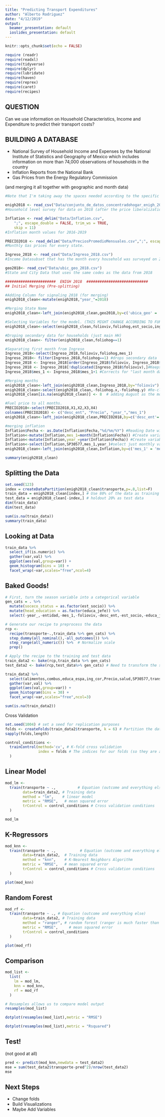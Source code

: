 ```yaml
---
title: "Predicting Transport Expenditures"
author: "Alberto Rodriguez"
date: "4/12/2019"
output:
  beamer_presentation: default
  ioslides_presentation: default
---
```


```r
knitr::opts_chunk$set(echo = FALSE)
```

```r
require (readr)
require(readxl)
require(tidyverse)
require(dplyr)
require(lubridate)
require(haven)
require(reprex)
require(caret)
require(recipes)
```
## QUESTION

Can we use information on Household Characteristics, Income and Expenditure to predict their transport costs?

## BUILDING A DATABASE

- National Survey of Household Income and Expenses by the National Institute of Statistics and Geography of Mexico which includes information on more than 74,000 observations of households in the country
- Inflation Reports from the National Bank
- Gas Prices from the Energy Regulatory Commission

(and merging it all together with geographic and month data)

```r
#Note that I'm taking away the spaces needed according to the specific values.

enigh2018 <- read_csv("Data/conjunto_de_datos_concentradohogar_enigh_2018_ns.csv")
#Household level survey for data on 2018 (after the price liberalization)

Inflation <- read_delim("Data/Inflation.csv", 
    ";", escape_double = FALSE, trim_ws = TRUE, 
    skip = 11)
#Inflation month values for 2016-2019

PRECIO2018 <- read_delim("Data/PreciosPromedioMensuales.csv",";", escape_double = FALSE, col_names = FALSE, trim_ws = TRUE, skip = 2)
#Monthly Gas prices for every state. 

Ingreso_2018 <- read_csv("Data/Ingreso_2018.csv")
#Income Datasubset that has the month every household was surveyed on 2016

geo2018<- read_csv("Data/ubic_geo_2018.csv")
#State and City Data that uses the same codes as the data from 2018

```

```r
#######################  ENIGH 2018  ############################
## Initial Merging (Pre-splitting)

#Adding Column for signaling 2018 (for merging)
enigh2018_clean<-mutate(enigh2018,"year_"=2018)

#Merging State Name
enigh2018_clean<-left_join(enigh2018_clean,geo2018,by=c('ubica_geo' = 'ubic_geo'))

#Selecting Variables for the model. (THIS MIGHT CHANGE ACCORDING TO FURTHER ANALYSIS)
enigh2018_clean<-select(enigh2018_clean,folioviv,foliohog,est_socio,ing_cor,transporte,combus,year_,entidad,desc_ent,alimentos,vivienda,educa_jefe,salud,educa_espa)

#Droping secondary data for households (just main HH)
enigh2018_clean<- filter(enigh2018_clean,foliohog==1)

#Separating first month from Ingreso
Ingreso_2018<-select(Ingreso_2018,folioviv,foliohog,mes_1) 
Ingreso_2018<- filter(Ingreso_2018,foliohog==1) #drops secondary data
Ingreso_2018 <- Ingreso_2018[order(Ingreso_2018$folioviv, Ingreso_2018$mes_1, decreasing=TRUE),] #sort higher month in the top
Ingreso_2018 <- Ingreso_2018[!duplicated(Ingreso_2018$folioviv),]#Keeps Month or NA
Ingreso_2018$mes_1 <- Ingreso_2018$mes_1+1 #Corrects for "last month data"

#Merging months
enigh2018_clean<-left_join(enigh2018_clean,Ingreso_2018,by="folioviv") #merging to get the month
enigh2018_clean<-select(enigh2018_clean,-foliohog.x,-foliohog.y) #Re-clean
enigh2018_clean[is.na(enigh2018_clean)] <- 8  # adding August as the month for NA's

#Fuel price to all months.
PRECIO2018<-select(PRECIO2018,X1,X2,X3,X4)
colnames(PRECIO2018) <- c("desc_ent", "Precio", "year_","mes_1")
enigh2018_clean<-left_join(enigh2018_clean,PRECIO2018,by=c('desc_ent'='desc_ent','year_'='year_','mes_1'='mes_1')) #merge prices.

#merging inflation
Inflation$Fecha <- as.Date(Inflation$Fecha,"%d/%m/%Y") #Reading Date with lubridate
Inflation<-mutate(Inflation,mes_1=month(Inflation$Fecha)) #Create variable of month
Inflation<-mutate(Inflation,year_=year(Inflation$Fecha)) #Create variable of month
Inflation<-select(Inflation,SP30577,mes_1,year_)#select just monthly variation
enigh2018_clean<-left_join(enigh2018_clean,Inflation,by=c('mes_1' = 'mes_1','year_' = 'year_')) #merge prices.
```

```r
summary(enigh2018_clean)
```
## Splitting the Data

```r
set.seed(123)
index = createDataPartition(enigh2018_clean$transporte,p=.8,list=F) 
train_data = enigh2018_clean[index,] # Use 80% of the data as training data 
test_data = enigh2018_clean[-index,] # holdout 20% as test data 
dim(train_data)
dim(test_data)
```

```r
sum(is.na(train_data))
summary(train_data)
```

## Looking at Data

```r
train_data %>% 
  select_if(is.numeric) %>% 
  gather(var,val) %>% 
  ggplot(aes(val,group=var)) +
  geom_histogram(bins = 10) +
  facet_wrap(~var,scales="free",ncol=4)
```

## Baked Goods!

```r
# First, turn the season variable into a categorical variable
gen_cats = . %>% 
  mutate(soceco_status = as.factor(est_socio)) %>% 
  mutate(head_education = as.factor(educa_jefe)) %>% 
  select(-year_,-entidad,-mes_1,-folioviv,-desc_ent,-est_socio,-educa_jefe)

# Generate our recipe to preprocess the data 
rcp <- 
  recipe(transporte~.,train_data %>% gen_cats) %>% 
  step_dummy(all_nominal(),-all_outcomes()) %>% 
  step_range(all_numeric()) %>%  # Normalize scale
  prep()

# Apply the recipe to the training and test data
train_data2 <- bake(rcp,train_data %>% gen_cats)
test_data2 <- bake(rcp,test_data%>% gen_cats) # Need to transform the seasons data here as well. 
```

```r
train_data2 %>% 
  select(alimentos,combus,educa_espa,ing_cor,Precio,salud,SP30577,transporte,vivienda) %>% 
  gather(var,val) %>% 
  ggplot(aes(val,group=var)) +
  geom_histogram(bins = 30) +
  facet_wrap(~var,scales="free",ncol=3)
```

```r
sum(is.na(train_data2))
```
 
Cross Validation 
 
```r
set.seed(1004) # set a seed for replication purposes 
folds <- createFolds(train_data2$transporte, k = 6) # Partition the data into 6 equal folds
sapply(folds,length)
```

```r
control_conditions <- 
  trainControl(method='cv', # K-fold cross validation
               index = folds # The indices for our folds (so they are always the same)
  )
```

## Linear Model

```r
mod_lm <-
  train(transporte ~ .,          # Equation (outcome and everything else)
        data=train_data2, # Training data 
        method = "lm",    # linear model
        metric = "RMSE",   # mean squared error
        trControl = control_conditions # Cross validation conditions
  )
```

```r
mod_lm
```

## K-Regressors

```r
mod_knn <-
  train(transporte ~ .,           # Equation (outcome and everything else)
        data=train_data2,  # Training data 
        method = "knn",    # K-Nearest Neighbors Algorithm
        metric = "RMSE",   # mean squared error
        trControl = control_conditions # Cross validation conditions
  )
```

```r
plot(mod_knn)
```

## Random Forest

```r
mod_rf <-
  train(transporte ~ ., # Equation (outcome and everything else)
        data=train_data2, # Training data 
        method = "ranger", # random forest (ranger is much faster than rf)
        metric = "RMSE",     # mean squared error
        trControl = control_conditions
  )
```

```r
plot(mod_rf)
```

## Comparison
```r
mod_list <-
  list(
    lm = mod_lm,
    knn = mod_knn,
    rf = mod_rf 
  )

# Resamples allows us to compare model output
resamples(mod_list)
```

```r
dotplot(resamples(mod_list),metric = "RMSE")
```

```r
dotplot(resamples(mod_list),metric = "Rsquared")
```

## Test!
(not good at all)
```r
pred <- predict(mod_knn,newdata = test_data2)
mse = sum(test_data2$transporte-pred^2)/nrow(test_data2)
mse 
```

## Next Steps

- Change folds
- Build Visualizations
- Maybe Add Variables